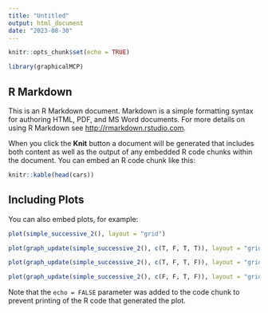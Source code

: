 ```yaml
---
title: "Untitled"
output: html_document
date: "2023-08-30"
---
```


```r
knitr::opts_chunk$set(echo = TRUE)

library(graphicalMCP)
```

## R Markdown

This is an R Markdown document. Markdown is a simple formatting syntax for authoring HTML, PDF, and MS Word documents. For more details on using R Markdown see <http://rmarkdown.rstudio.com>.

When you click the **Knit** button a document will be generated that includes both content as well as the output of any embedded R code chunks within the document. You can embed an R code chunk like this:

```r
knitr::kable(head(cars))
```

## Including Plots

You can also embed plots, for example:

```r
plot(simple_successive_2(), layout = "grid")
```

```r
plot(graph_update(simple_successive_2(), c(T, F, T, T)), layout = "grid", precision = 4)
```

```r
plot(graph_update(simple_successive_2(), c(T, F, T, F)), layout = "grid")
```

```r
plot(graph_update(simple_successive_2(), c(F, F, T, F)), layout = "grid")
```

Note that the `echo = FALSE` parameter was added to the code chunk to prevent printing of the R code that generated the plot.
